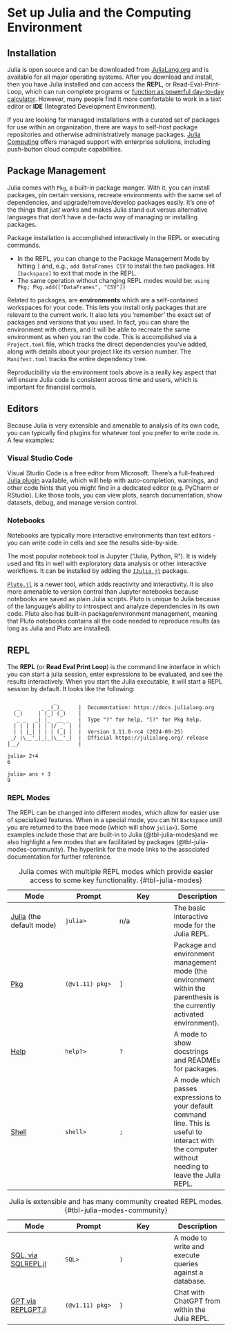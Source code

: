# Set up Julia and the Computing Environment {#sec-julia-basics}

## Installation

Julia is open source and can be downloaded from [JuliaLang.org](https://JuliaLang.org) and is available for all major operating systems. After you download and install, then you have Julia installed and can access the **REPL**, or Read-Eval-Print-Loop, which can run complete programs or [function as powerful day-to-day calculator](https://krasjet.com/rnd.wlk/julia/). However, many people find it more comfortable to work in a text editor or **IDE** (Integrated Development Environment).

If you are looking for managed installations with a curated set of packages for use within an organization, there are ways to self-host package repositories and otherwise administratively manage packages. [Julia Computing](https://juliacomputing.com/) offers managed support with enterprise solutions, including push-button cloud compute capabilities.

## Package Management

Julia comes with `Pkg`, a built-in package manger. With it, you can install packages, pin certain versions, recreate environments with the same set of dependencies, and upgrade/remove/develop packages easily. It's one of the things that *just works* and makes Julia stand out versus alternative languages that don't have a de-facto way of managing or installing packages.

Package installation is accomplished interactively in the REPL or executing commands.

-   In the REPL, you can change to the Package Management Mode by hitting `]` and, e.g., `add DataFrames CSV` to install the two packages. Hit `[backspace]` to exit that mode in the REPL.
-   The same operation without changing REPL modes would be: `using Pkg; Pkg.add(["DataFrames", "CSV"])`

Related to packages, are **environments** which are a self-contained workspaces for your code. This lets you install only packages that are relevant to the current work. It also lets you 'remember' the exact set of packages and versions that you used. In fact, you can share the environment with others, and it will be able to recreate the same environment as when you ran the code. This is accomplished via a `Project.toml` file, which tracks the direct dependencies you've added, along with details about your project like its version number. The `Manifest.toml` tracks the entire dependency tree.

Reproducibility via the environment tools above is a really key aspect that will ensure Julia code is consistent across time and users, which is important for financial controls.

## Editors

Because Julia is very extensible and amenable to analysis of its own code, you can typically find plugins for whatever tool you prefer to write code in. A few examples:

### Visual Studio Code

Visual Studio Code is a free editor from Microsoft. There's a full-featured [Julia plugin](https://www.julia-vscode.org/) available, which will help with auto-completion, warnings, and other code hints that you might find in a dedicated editor (e.g. PyCharm or RStudio). Like those tools, you can view plots, search documentation, show datasets, debug, and manage version control.

### Notebooks

Notebooks are typically more interactive environments than text editors - you can write code in cells and see the results side-by-side.

The most popular notebook tool is Jupyter ("Julia, Python, R"). It is widely used and fits in well with exploratory data analysis or other interactive workflows. It can be installed by adding the [`IJulia.jl`](https://github.com/JuliaLang/IJulia.jl) package.

[`Pluto.jl`](https://plutojl.org/) is a newer tool, which adds reactivity and interactivity. It is also more amenable to version control than Jupyter notebooks because notebooks are saved as plain Julia scripts. Pluto is unique to Julia because of the language's ability to introspect and analyze dependencies in its own code. Pluto also has built-in package/environment management, meaning that Pluto notebooks contains all the code needed to reproduce results (as long as Julia and Pluto are installed).

## REPL

The **REPL** (or **Read Eval Print Loop**) is the command line interface in which you can start a julia session, enter expressions to be evaluated, and see the results interactively. When you start the Julia executable, it will start a REPL session by default. It looks like the following:

``` julia-repl
               _
   _       _ _(_)_     |  Documentation: https://docs.julialang.org
  (_)     | (_) (_)    |
   _ _   _| |_  __ _   |  Type "?" for help, "]?" for Pkg help.
  | | | | | | |/ _` |  |
  | | |_| | | | (_| |  |  Version 1.11.0-rc4 (2024-09-25)
 _/ |\__'_|_|_|\__'_|  |  Official https://julialang.org/ release
|__/                   |

julia> 2+4
6

julia> ans + 3
9
```

### REPL Modes

The REPL can be changed into different modes, which allow for easier use of specialized features. When in a special mode, you can hit `Backspace` until you are returned to the base mode (which will show `julia>`). Some examples include those that are built-in to Julia (@tbl-julia-modes)and we also highlight a few modes that are facilitated by packages (@tbl-julia-modes-community). The hyperlink for the mode links to the associated documentation for further reference.

| Mode | Prompt | Key | Description |
|------------------|------------------|------------------|------------------|
| [Julia](https://docs.julialang.org/en/v1/stdlib/REPL/) (the default mode) | `julia>` | n/a | The basic interactive mode for the Julia REPL. |
| [Pkg](https://pkgdocs.julialang.org/v1/repl/) | `(@v1.11) pkg>` | `]` | Package and environment management mode (the environment within the parenthesis is the currently activated environment). |
| [Help](https://docs.julialang.org/en/v1/stdlib/REPL/#Help-mode) | `help?>` | `?` | A mode to show docstrings and READMEs for packages. |
| [Shell](https://docs.julialang.org/en/v1/stdlib/REPL/#man-shell-mode) | `shell>` | `;` | A mode which passes expressions to your default command line. This is useful to interact with the computer without needing to leave the Julia REPL. |

: Julia comes with multiple REPL modes which provide easier access to some key functionality. {#tbl-julia-modes}

| Mode | Prompt | Key | Description |
|------------------|------------------|------------------|------------------|
| [SQL, via SQLREPL.jl](https://github.com/c42f/SQLREPL.jl) | `SQL>` | `)` | A mode to write and execute queries against a database. |
| [GPT via REPLGPT.jl](https://github.com/ThatcherC/ReplGPT.jl) | `(@v1.11) pkg>` | `}` | Chat with ChatGPT from within the Julia REPL. |

: Julia is extensible and has many community created REPL modes. {#tbl-julia-modes-community}